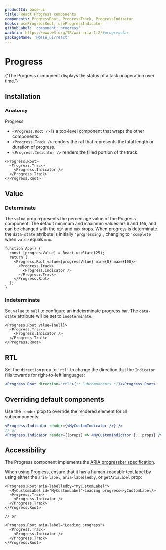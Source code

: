 ```yaml
---
productId: base-ui
title: React Progress components
components: ProgressRoot, ProgressTrack, ProgressIndicator
hooks: useProgressRoot, useProgressIndicator
githubLabel: 'component: progress'
waiAria: https://www.w3.org/TR/wai-aria-1.2/#progressbar
packageName: '@base_ui/react'
---
```


# Progress

<Description>
  {'The Progress component displays the status of a task or operation over time.'}
</Description>

<ComponentLinkHeader design={false} />

<Demo demo="UnstyledProgressIntroduction" defaultCodeOpen="false" bg="gradient" />

## Installation

<InstallationInstructions componentName="Progress" />

### Anatomy

Progress

- `<Progress.Root />` is a top-level component that wraps the other components.
- `<Progress.Track />` renders the rail that represents the total length or duration of progress.
- `<Progress.Indicator />` renders the filled portion of the track.

```tsx
<Progress.Root>
  <Progress.Track>
    <Progress.Indicator />
  </Progress.Track>
</Progress.Root>
```

## Value

### Determinate

The `value` prop represents the percentage value of the Progress component. The default minimum and maximum values are `0` and `100`, and can be changed with the `min` and `max` props. When progress is determinate the `data-state` attribute is initially `'progressing'`, changing to `'complete'` when `value` equals `max`.

```tsx
function App() {
  const [progressValue] = React.useState(25);
  return (
    <Progress.Root value={progressValue} min={0} max={100}>
      <Progress.Track>
        <Progress.Indicator />
      </Progress.Track>
    </Progress.Root>
  );
}
```

### Indeterminate

Set `value` to `null` to configure an indeterminate progress bar. The `data-state` attribute will be set to `indeterminate`.

```tsx
<Progress.Root value={null}>
  <Progress.Track>
    <Progress.Indicator />
  </Progress.Track>
</Progress.Root>
```

<Demo demo="IndeterminateProgress" />

## RTL

Set the `direction` prop to `'rtl'` to change the direction that the `Indicator` fills towards for right-to-left languages:

```jsx
<Progress.Root direction="rtl">{/* Subcomponents */}</Progress.Root>
```

<Demo demo="RtlProgress" />

## Overriding default components

Use the `render` prop to override the rendered element for all subcomponents:

```jsx
<Progress.Indicator render={<MyCustomIndicator />} />
// or
<Progress.Indicator render={(props) => <MyCustomIndicator {...props} />} />
```

## Accessibility

The Progress component implements the [ARIA progressbar specification](https://www.w3.org/TR/wai-aria-1.2/#progressbar).

When using Progress, ensure that it has a human-readable text label by using either the `aria-label`, `aria-labelledby`, or `getAriaLabel` prop:

```tsx
<Progress.Root aria-labelledby="MyCustomLabel">
  <MyCustomLabel id="MyCustomLabel">Loading progress<MyCustomLabel/>
  <Progress.Track>
    <Progress.Indicator />
  </Progress.Track>
</Progress.Root>

// or

<Progress.Root aria-label="Loading progress">
  <Progress.Track>
    <Progress.Indicator />
  </Progress.Track>
</Progress.Root>
```
